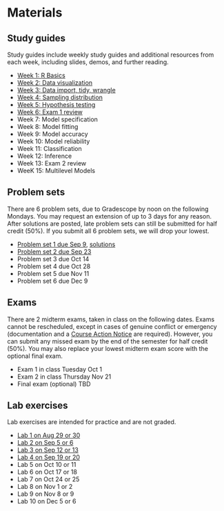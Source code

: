 # Materials

## Study guides 

Study guides include weekly study guides and additional resources from each week, including slides, demos, and further reading.

- [Week 1: R Basics](notes/r-basics.qmd)
- [Week 2: Data visualization](notes/data-visualization.qmd)
- [Week 3: Data import, tidy, wrangle](notes/data-wrangling.qmd) 
- [Week 4: Sampling distribution](notes/sampling-distribution.qmd) 
- [Week 5: Hypothesis testing](notes/hypothesis-testing.qmd) 
- [Week 6: Exam 1 review](notes/midterm-1.qmd)
- Week 7: Model specification 
- Week 8: Model fitting
- Week 9: Model accuracy 
- Week 10: Model reliability 
- Week 11: Classification 
- Week 12: Inference
- Week 13: Exam 2 review
- WeeK 15: Multilevel Models 

## Problem sets

There are 6 problem sets, due to Gradescope by noon on the following Mondays. You may request an extension of up to 3 days for any reason. After solutions are posted, late problem sets can still be submitted for half credit (50%). If you submit all 6 problem sets, we will drop your lowest. 

- [Problem set 1 due Sep 9](psets/pset-01.qmd), [solutions](https://colab.research.google.com/drive/1nj3NLzLEb7ugXH0gssJwkd36_YFeMoCC?usp=sharing)
- [Problem set 2 due Sep 23](psets/pset-02.qmd)
- Problem set 3 due Oct 14 
- Problem set 4 due Oct 28
- Problem set 5 due Nov 11
- Problem set 6 due Dec 9 

<!-- 
    Hi [Professor's Name],

    I’m having a [busy/difficult/etc.] week and was wondering if I could take an extra 3 days to complete the [name of the assignment]? I’d really appreciate it.

    Thank you,
    [Your Name] -->

## Exams

There are 2 midterm exams, taken in class on the following dates. Exams cannot be rescheduled, except in cases of genuine conflict or emergency (documentation and a [Course Action Notice](https://srfs.upenn.edu/student-records/course-action-notices) are required). However, you can submit any missed exam by the end of the semester for half credit (50%). You may also replace your lowest midterm exam score with the optional final exam. 

- Exam 1 in class Tuesday Oct 1
- Exam 2 in class Thursday Nov 21 
- Final exam (optional) TBD 

## Lab exercises

Lab exercises are intended for practice and are not graded.

- [Lab 1 on Aug 29 or 30](labs/lab-01.qmd)
- [Lab 2 on Sep 5 or 6](labs/lab-02.qmd)
- [Lab 3 on Sep 12 or 13](labs/lab-03.qmd)
- [Lab 4 on Sep 19 or 20](labs/lab-04.qmd)
- Lab 5 on Oct 10 or 11
- Lab 6 on Oct 17 or 18
- Lab 7 on Oct 24 or 25
- Lab 8 on Nov 1 or 2
- Lab 9 on Nov 8 or 9
- Lab 10 on Dec 5 or 6

<!-- ## Practice exercises 

Practice exercies are a self-guided practice tool that takes you through the study guide can use for more practice (before or after the lecture). 

- [Practice 1: R Basics](practice/practice-01.qmd)
- Practice 2: Data visualization
- Practice 3: Data wrangling 
- Practice 4: Sampling distribution 
- Practice 5: Hypothesis testing 
- Practice 6: Model specification 
- Practice 8: Model fitting
- Practice 9: Model accuracy 
- Practice 10: Model reliability 
- Practice 11: Classification 
- Practice 12: Inference
- Practice 15: Multilevel Models 
 -->
